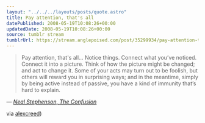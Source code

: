 ```yaml
---
layout: "../../../layouts/posts/quote.astro"
title: Pay attention, that's all
datePublished: 2008-05-19T10:08:26+00:00
updatedDate: 2008-05-19T10:08:26+00:00
source: tumblr stream
tumblrUrl: https://stream.anglepoised.com/post/35299934/pay-attention-thats-allnotice-things-connect
---
```


> Pay attention, that's all… Notice things. Connect what you’ve noticed. Connect it into a picture. Think of how the picture might be changed; and act to change it. Some of your acts may turn out to be foolish, but others will reward you in surprising ways; and in the meantime, simply by being active instead of passive, you have a kind of immunity that’s hard to explain.

— <cite>[Neal Stephenson, _The Confusion_](https://www.goodreads.com/book/show/822.The_Confusion)</cite>

via <a href="https://alexcreed.tumblr.com/post/33889111">alexcreed</a>)
